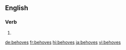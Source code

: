 {{also|behöves}}
==English==

===Verb===
{{head|en|verb form}}

# {{en-third-person singular of|behove}}

[[de:behoves]]
[[fr:behoves]]
[[hi:behoves]]
[[ja:behoves]]
[[vi:behoves]]